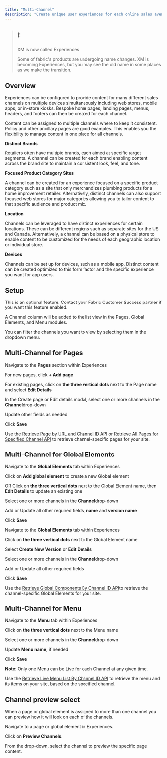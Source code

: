 ```yaml
---
title: "Multi-Channel"
description: "Create unique user experiences for each online sales avenue."
---
```


> ## ❗️
> 
> XM is now called Experiences
> 
> Some of fabric's products are undergoing name changes. XM is becoming Experiences, but you may see the old name in some places as we make the transition.

## Overview

Experiences can be configured to provide content for many different sales channels on multiple devices simultaneously including web stores, mobile apps, or in-store kiosks. Bespoke home pages, landing pages, menus, headers, and footers can then be created for each channel.

Content can be assigned to multiple channels where to keep it consistent. Policy and other ancillary pages are good examples. This enables you the flexibility to manage content in one place for all channels.

**Distinct Brands**

Retailers often have multiple brands, each aimed at specific target segments. A channel can be created for each brand enabling content across the brand site to maintain a consistent look, feel, and tone.

**Focused Product Category Sites**

A channel can be created for an experience focused on a specific product category such as a site that only merchandizes plumbing products for a home improvement retailer. Alternatively, distinct channels can also support focused web stores for major categories allowing you to tailor content to that specific audience and product mix.

**Location**

Channels can be leveraged to have distinct experiences for certain locations. These can be different regions such as separate sites for the US and Canada. Alternatively, a channel can be based on a physical store to enable content to be customized for the needs of each geographic location or individual store.

**Devices**

Channels can be set up for devices, such as a mobile app. Distinct content can be created optimized to this form factor and the specific experience you want for app users.

## Setup

This is an optional feature. Contact your Fabric Customer Success partner if you want this feature enabled.

A Channel column will be added to the list view in the Pages, Global Elements, and Menu modules.

You can filter the channels you want to view by selecting them in the dropdown menu. 

## Multi-Channel for Pages

Navigate to the **Pages** section within Experiences

For new pages, click **\+ Add page**

For existing pages, click on **the three vertical dots** next to the Page name and select **Edit Details**

In the Create page or Edit details modal, select one or more channels in the **Channel**drop-down

Update other fields as needed 

Click **Save**

Use the [Retrieve Page by URL and Channel ID API](/reference/getlivepagev2) or [Retrieve All Pages for Specified Channel API](/reference/getlivepagesv2) to retrieve channel-specific pages for your site.

## Multi-Channel for Global Elements

Navigate to the **Global Elements** tab within Experiences

Click on **Add global element** to create a new Global element

OR Click on **the three vertical dots** next to the Global Element name, then **Edit Details** to update an existing one

Select one or more channels in the **Channel**drop-down

Add or Update all other required fields, **name** and **version name**

Click **Save**

Navigate to the **Global Elements** tab within Experiences

Click on **the three vertical dots** next to the Global Element name

Select **Create New Version** or **Edit Details**

Select one or more channels in the **Channel**drop-down

Add or Update all other required fields

Click **Save**

Use the [Retrieve Global Components By Channel ID API](/reference/getliveglobalcomponentsv2)to retrieve the channel-specific Global Elements for your site. 

## Multi-Channel for Menu

Navigate to the **Menu** tab within Experiences

Click on **the three vertical dots** next to the Menu name

Select one or more channels in the **Channel**drop-down

Update **Menu name**, if needed

Click **Save**

**Note**: Only one Menu can be Live for each Channel at any given time.

Use the [Retrieve Live Menu List By Channel ID API](/reference/getlivemenuv2) to retrieve the menu and its items on your site, based on the specified channel. 

## Channel preview select

When a page or global element is assigned to more than one channel you can preview how it will look on each of the channels.

Navigate to a page or global element in Experiences.

Click on **Preview Channels**.

From the drop-down, select the channel to preview the specific page content.